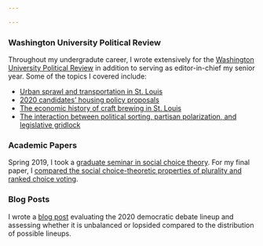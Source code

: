 ```yaml
---

---
```


### Washington University Political Review

Throughout my undergradute career, I wrote extensively for the [Washington University Political Review](http://www.wupr.org/author/michael-fogarty/) in addition to serving as editor-in-chief my senior year. Some of the topics I covered include:

* [Urban sprawl and transportation in St. Louis](http://www.wupr.org/2019/01/30/the-spread-of-the-sprawl/)
* [2020 candidates' housing policy proposals](http://www.wupr.org/2019/03/10/evaluating-candidates-housing-policy-proposals/)
* [The economic history of craft brewing in St. Louis](http://www.wupr.org/2019/05/23/st-louis-home-of-the-brews/)
* [The interaction between political sorting, partisan polarization, and legislative gridlock](http://www.wupr.org/2018/11/15/sorting-polarization-and-gridlock-policy-finds-a-way/)

### Academic Papers

Spring 2019, I took a [graduate seminar in social choice theory](https://pages.wustl.edu/calvert/ps-507-social-choice-theory). For my final paper, I [compared the social choice-theoretic properties of plurality and ranked choice voting](https://drive.google.com/file/d/1VcmiNmJy8hk3kiFTD6vazAaniwT_vmG7/view?usp=sharing).

### Blog Posts

I wrote a [blog post](https://michaelfogarty.github.io/debate-lineup/) evaluating the 2020 democratic debate lineup and assessing whether it is unbalanced or lopsided compared to the distribution of possible lineups.